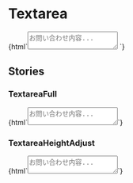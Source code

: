 
<Meta title="Forms/Textarea" />

# Textarea

<Canvas>
  <Story name="Textarea">
    {html`<textarea class="textarea" placeholder="お問い合わせ内容..."></textarea> `}
  </Story>
</Canvas>

## Stories

### TextareaFull

<Canvas>
  <Story name="TextareaFull">
    {html`<textarea
      class="textarea w-full"
      placeholder="お問い合わせ内容..."
    ></textarea>`}
  </Story>
</Canvas>

### TextareaHeightAdjust

<Canvas>
  <Story name="TextareaHeightAdjust">
    {html`<textarea class="textarea h-64 resize-none" placeholder="お問い合わせ内容..."></textarea>`}
  </Story>
</Canvas>
